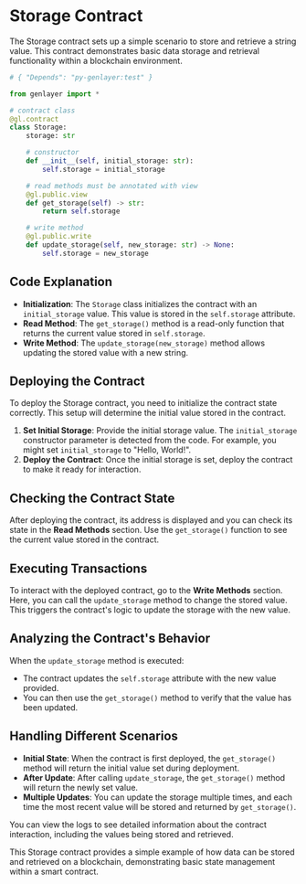 # Storage Contract

The Storage contract sets up a simple scenario to store and retrieve a string value. This contract demonstrates basic data storage and retrieval functionality within a blockchain environment.

```python
# { "Depends": "py-genlayer:test" }

from genlayer import *

# contract class
@gl.contract
class Storage:
    storage: str

    # constructor
    def __init__(self, initial_storage: str):
        self.storage = initial_storage

    # read methods must be annotated with view
    @gl.public.view
    def get_storage(self) -> str:
        return self.storage

    # write method
    @gl.public.write
    def update_storage(self, new_storage: str) -> None:
        self.storage = new_storage
```

## Code Explanation

- **Initialization**: The `Storage` class initializes the contract with an `initial_storage` value. This value is stored in the `self.storage` attribute.
- **Read Method**: The `get_storage()` method is a read-only function that returns the current value stored in `self.storage`.
- **Write Method**: The `update_storage(new_storage)` method allows updating the stored value with a new string.

## Deploying the Contract

To deploy the Storage contract, you need to initialize the contract state correctly. This setup will determine the initial value stored in the contract.

1. **Set Initial Storage**: Provide the initial storage value. The `initial_storage` constructor parameter is detected from the code. For example, you might set `initial_storage` to "Hello, World!".
2. **Deploy the Contract**: Once the initial storage is set, deploy the contract to make it ready for interaction.

## Checking the Contract State

After deploying the contract, its address is displayed and you can check its state in the **Read Methods** section. Use the `get_storage()` function to see the current value stored in the contract.

## Executing Transactions

To interact with the deployed contract, go to the **Write Methods** section. Here, you can call the `update_storage` method to change the stored value. This triggers the contract's logic to update the storage with the new value.

## Analyzing the Contract's Behavior

When the `update_storage` method is executed:

- The contract updates the `self.storage` attribute with the new value provided.
- You can then use the `get_storage()` method to verify that the value has been updated.

## Handling Different Scenarios

- **Initial State**: When the contract is first deployed, the `get_storage()` method will return the initial value set during deployment.
- **After Update**: After calling `update_storage`, the `get_storage()` method will return the newly set value.
- **Multiple Updates**: You can update the storage multiple times, and each time the most recent value will be stored and returned by `get_storage()`.

You can view the logs to see detailed information about the contract interaction, including the values being stored and retrieved.

This Storage contract provides a simple example of how data can be stored and retrieved on a blockchain, demonstrating basic state management within a smart contract.